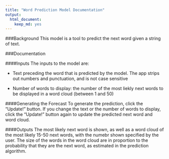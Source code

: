```yaml
---
title: "Word Prediction Model Documentation"
output: 
  html_document: 
    keep_md: yes
---
```


###Background
This model is a tool to predict the next word given a string of text.

###Documentation

####Inputs
The inputs to the model are:

* Text preceding the word that is predicted by the model. The app strips out numbers and punctuation, and is not case sensitive

* Number of words to display: the number of the most liekly next words to be displayed in a word cloud (between 1 and 50)

####Generating the Forecast
To generate the prediction, click the "Update!" button. If you change the text or the number of words to display, click the "Update!" button again to update the predicted next word and word cloud.

####Outputs
The most likely next word is shown, as well as a word cloud of the most likely 15-50 next words, with the numebr shown specified by the user. The size of the words in the word cloud are in proportion to the probability that they are the next word, as estimated in the prediction algorithm.